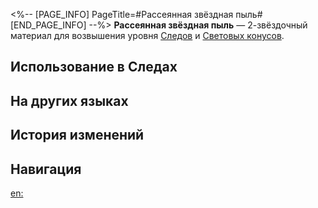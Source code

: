 <%-- [PAGE_INFO]
PageTitle=#Рассеянная звёздная пыль#
[END_PAGE_INFO] --%>
{{Предмет Инфобокс
|id          = 110211
|Изображение = Предмет Рассеянная звёздная пыль.png
|Тип         = Материал Следов
|Тип2        = Материал возвышения Светового конуса
|Инвентарь   = Материалы улучшения
|Редкость    = 2
|Эффект      = 
|Описание    = Пыль, что опадает с тела Повелителя Янтаря, когда тот взмахивает молотом. Можно использовать для незначительного повышения уровня Следов персонажей {{Цвет|Выделенный|Сохранения}}.
|Источник1   = [[Чашелист (багровый): Бутон Сохранения (undefined)]]
|Источник2   = [[Неугасаемый пепел]]
|Источник3   = [[Универсальная машина для синтеза: Обмен материалов]]
}}
{{Описание|Соприкасаясь с орбитой Клипота, Пир-Пойнт всегда выставлял стражу в надежде на чудо, которое является раз в десятилетие или даже столетие, - дождь звёздной пыли из-под гигантского молота.<br /><br />''«Звёздная пыль для Повелителя Янтаря лишь прах, но для нас каждая крупица несёт в себе эссенцию Сохранения».''}}
'''Рассеянная звёздная пыль''' — 2-звёздочный материал для возвышения уровня [[Следы|Следов]] и [[Световые конусы|Световых конусов]].

==Использование в Следах==
{{Использование в следах}}

==На других языках==
{{На других языках
|en   = Scattered Stardust
|zhs  = 散逸星砂
|zht  = 散逸星砂
|ja   = 散らばった星の砂
|ko   = 흩어진 별모래
|es   = Polvo estelar disperso
|fr   = Poussière d'étoiles éparse
|ru   = Рассеянная звёздная пыль
|th   = Scattered Stardust
|vi   = Bụi Sao Phân Tán
|de   = Verstreuter Sternenstaub
|id   = Scattered Stardust
|pt   = Poeira Estelar Dispersa
}}

==История изменений==
{{История изменений|3.5}}

==Навигация==
{{Материалы улучшения Навбокс}}

[[en:]]